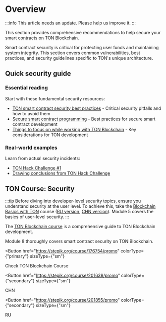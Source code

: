 

# Overview

:::info
This article needs an update. Please help us improve it.
:::

This section provides comprehensive recommendations to help secure your smart contracts on TON Blockchain.

Smart contract security is critical for protecting user funds and maintaining system integrity. This section covers common vulnerabilities, best practices, and security guidelines specific to TON's unique architecture.

## Quick security guide

### Essential reading

Start with these fundamental security resources:

- [TON smart contract security best practices](/v3/guidelines/smart-contracts/security/common-vulnerabilities/) - Critical security pitfalls and how to avoid them
- [Secure smart contract programming](/v3/guidelines/smart-contracts/security/secure-programming/) - Best practices for secure smart contract development
- [Things to focus on while working with TON Blockchain](/v3/guidelines/smart-contracts/security/things-to-focus/) - Key considerations for TON development

### Real-world examples

Learn from actual security incidents:

- [TON Hack Challenge #1](https://github.com/ton-blockchain/hack-challenge-1)
- [Drawing conclusions from TON Hack Challenge](/v3/guidelines/smart-contracts/security/ton-hack-challenge-1/)

## TON Course: Security

:::tip
Before diving into developer-level security topics, ensure you understand security at the user level. To achieve this, take the [Blockchain Basics with TON](https://stepik.org/course/201294/promo) course ([RU version](https://stepik.org/course/202221/), [CHN version](https://stepik.org/course/200976/)). Module 5 covers the basics of user-level security.
:::

The [TON Blockchain course](https://stepik.org/course/176754/) is a comprehensive guide to TON Blockchain development.

Module 8 thoroughly covers smart contract security on TON Blockchain.

<Button
  href="https://stepik.org/course/176754/promo"
  colorType={"primary"}
  sizeType={"sm"}
>
  Check TON Blockchain Course
</Button>

<Button
  href="https://stepik.org/course/201638/promo"
  colorType={"secondary"}
  sizeType={"sm"}
>
  CHN
</Button>

<Button
  href="https://stepik.org/course/201855/promo"
  colorType={"secondary"}
  sizeType={"sm"}
>
  RU
</Button>


<Feedback />
